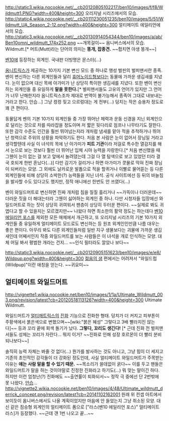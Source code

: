 http://static3.wikia.nocookie.net/__cb20120805102217/ben10/images/f/f8/Wildmutt1.PNG?width=400&height=300 
오리지널 시리즈에서의 모습.
http://static4.wikia.nocookie.net/__cb20111230051235/ben10/images/5/51/Wildmutt_UA_Season_2-12.png?width=400&height=300 
얼티메이트 에일리언에서의 모습.
http://static3.wikia.nocookie.net/__cb20130914054344/ben10/images/a/ab/Ben10omni_wildmutt_174x252.png
~~개목걸이~~
옴니버스에서의 모습.
Wildmutt.[* 머트(Mutt)라는 단어의 의미는 '''똥개, 잡종견.''' ~~합치면 야생 똥개~~]

[[벤10]]에 등장하는 외계인. 국내판 더빙명은 몬스터(...)

[[옴니트릭스]]가 제공하는 10가지 기본 변신 모드 중 하나로 행성 벌핀의 벌피맨서란 종족. 벤이 변신하는 다른 외계인들과 달리 [[휴머노이드]]형보다는 동물에 가까운 생김새를 지녔다. 
눈이 없으며 대신 목에 아가미가 난 상당히 특이한 생김새를 지녔다. 또한 벤이 변신하는 외계인들 중 유일하게 '''말을 못한다.'''[* 벌피맨서들도 고유의 언어가 있지만 그 언어가 너무 난해한지라 옴니트릭스조차 제대로 번역이 불가능해서 종족어 그대로 내보내는 거라고 한다. 안습...] 그냥 컹컹 짖고 으르렁대는 게 전부(...) 덩치는 작은 승용차 정도로 꽤 큰 편이다.

동물답게 벤의 기본 10가지 외계인들 중 가장 뛰어난 체력과 운동 신경을 지닌 외계인으로 달리는 것으로 차를 따라잡을 정도이며 저 짧은 뒷다리로 점프나 나무타기도 잘한다. 또한 감각 수준도 인간을 훨씬 뛰어넘는지라 개처럼 냄새를 맡아 적을 추적하거나 뛰어난 청력으로 주위의 상황을 파악하기도 한다.
처음 본 사람은 눈이 없어서 장님일 거라고 생각할텐데 사실 이 녀석의 목에 난 아가미가 '''피트 기관'''이라 저걸로 특수한 열감지를 해서 눈으로 보는 것보다 훨씬 더 뛰어난 입체 시야 능력을 자랑한다.[* 처음 변신했을 때 그웬이 눈이 없는 걸 보고 앞에서 놀려댔는데 그걸 다 열 탐색으로 보고 있었던 터라 결국 호되게 한번 혼났다(...)] 다만 감기가 걸리거나 하면 아가미가 콧물로 막혀 진짜 장님이 되버리는 모양.
그 외에도 날카로운 발톱으로 적을 할퀴거나 이빨로 물어뜯는 등 다른 외계인들에 비해 상당히 소박한(?) 능력들을 지닌 녀석. 공식 사이트에선 등 뒤의 바늘침을 발사할 수도 있다고도 했지만, 정작 애니에선 한번도 안 쓰였다(...)

벤이 와일드머트로 변신하면 진짜 개처럼 침을 질질 흘리거나 ~~가뜩이나 더러운데~~더러운 짓을 더 해대는터라 그웬이 싫어하는 외계인 중 하나. 다만 시청자들 입장에선 와일드머트로 하는 짓이 상당히 귀여워서 팬층이 상당히 두터운 편이다. ~~실제로 봐도 귀엽다고 할 수 있을지는 모르겠지만~~ 나왔다 하면 최소한의 활약 정도는 하는데다 [[벤10 에일리언 포스]]를 제외한 모든 매체에서 개근하고, 또 오리지널 시리즈의 기본 10가지 외계인들 중 유일하게 얼티메이트 모드로도 변신하는 등 원조 외계인인만큼 나름 대우는 좋은 편이다.
아무리 봐도 다른 외계인들처럼 일반 지구 생물보다는 괴물에 가까운 생김새인데 어째서인지 작중 와일드머트를 보는 사람들은 이 녀석을 개로 인식하는 모양. 대체 어딜 봐서 평범한 개라는 건지... ~~인식 필터라도 깔았나 보다~~

http://static3.wikia.nocookie.net/__cb20120905151623/ben10/images/e/e8/Wildpup.png?width=400&height=300 
[[젊음의 샘]] 편에서는 어려져서 "와일드펍(Wildpup)"이란 애칭을 얻는다. ~~귀요미~~
== 얼티메이트 와일드머트 ==
http://vignette1.wikia.nocookie.net/ben10/images/1/1a/Ultimate_Wildmutt_003.png/revision/latest?cb=20120518113126?width=400&height=300 
Ultimate Wildmutt.

와일드머트가 [[얼티매트릭스]]의 [[진화]] 기능으로 진화한 형태.
덩치가 더 커지고 피부톤이 주황색에서 붉은색으로 변했으며~~[wiki:"붉은 혜성" 그렇다고 3배 빨라지진 않는다]~~ 등과 꼬리 끝에 회색 돌기가 났다. '''그렇다, 꼬리도 생긴다!''' [* 근데 진화 전 벌피맨서들도 성체는 꼬리가 자란다... 뭐지 이거? ~~진화로 인해 성장 호르몬이 더 빨리 분비되나보다~~]

솔직히 능력 자체는 봐줄 것 없다(...) 뭔가를 발사하는 것도 아니고, 그냥 힘이 더 세지고 기존의 초인적인 감각들이 더 강화된 정도인데, 사실 얼티메이트 와일드머트가 주목받는 이유는 '''얘는 사람 말을 할 수 있기 때문.''' ~~목소리가 쓸데없이 굵다~~
이를 두고 팬들은 와일드머트가 말을 하는 것이야말로 진정한 진화라고 하기도(...) 뭐 맞는 말이긴 하다. 
하지만 이런 엄청난(?) 진화에도 ~~출연률이 퇴화되서~~ 정작 극 중에선 단 2번밖에 못 나왔다. [[안습]]...
http://vignette2.wikia.nocookie.net/ben10/images/4/48/Ultimate_wildmutt_derrick_concept.png/revision/latest?cb=20141102162001
원래 위 컨셉 아트에서 보이듯이 옴니버스에서도 나올 계획이었지만 마음에 안 들었는지 그냥 취소된 모양. 
대신 같은 짐승형 외계인의 얼티메이트 폼으로 ["라스(벤10 에일리언 포스)" 얼티메이트 라스]가 등장했다. ~~근데 걘 1번 나오고 끝...~~
